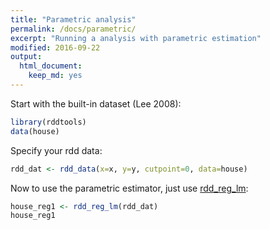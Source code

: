 ```yaml
---
title: "Parametric analysis"
permalink: /docs/parametric/
excerpt: "Running a analysis with parametric estimation"
modified: 2016-09-22
output: 
  html_document: 
    keep_md: yes
---
```

  
Start with the built-in dataset (Lee 2008):
```r
library(rddtools)
data(house)
```

Specify your rdd data:
  
```r
rdd_dat <- rdd_data(x=x, y=y, cutpoint=0, data=house)
```

Now to use the parametric estimator, just use [rdd_reg_lm](https://www.rdocumentation.org/packages/rddtools/versions/0.4.0/topics/rdd_reg_lm):

```r
house_reg1 <- rdd_reg_lm(rdd_dat)
house_reg1
```